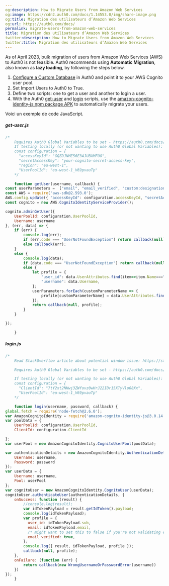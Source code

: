 ```yaml
---
og:description: How to Migrate Users from Amazon Web Services
og:image: https://cdn2.auth0.com/docs/1.14553.0/img/share-image.png
og:title: Migration des utilisateurs d’Amazon Web Services
og:url: https://auth0.com/docs/
permalink: migrate-users-from-amazon-web-services
title: Migration des utilisateurs d’Amazon Web Services
twitter:description: How to Migrate Users from Amazon Web Services
twitter:title: Migration des utilisateurs d’Amazon Web Services
---
```


As of April 2023, bulk migration of users from Amazon Web Services (AWS) to Auth0 is not feasible. Auth0 recommends using **Automatic Migration**, also known as **lazy loading**, by following the steps below.

1. [Configure a Custom Database](/docs/authenticate/database-connections/custom-db/create-db-connection) in Auth0 and point it to your AWS Cognito user pool.
2. Set Import Users to Auth0 to True.
3. Define two scripts: one to get a user and another to login a user.
4. With the Auth0 [get-user](/docs/authenticate/database-connections/custom-db/templates/get-user) and [login](/docs/authenticate/database-connections/custom-db/templates/login) scripts, use the [amazon-cognito-identity-js npm package APK](https://www.npmjs.com/package/amazon-cognito-identity-js) to automatically migrate your users.

Voici un exemple de code JavaScript.

##### get-user.js

```javascript lines expandable
/*
    Requires Auth0 Global Variables to be set - https://auth0.com/docs/rules/configure-global-variables-for-rules
    If testing locally (or not wanting to use Auth0 Global Variables):
    const configuration = {
      "accessKeyId": "GQZDJNME56E3AJUBXMFOO",
      "secretAccessKey": "your-cognito-secret-access-key",
      "region": "eu-west-1",
      "UserPoolId": "eu-west-1_V69pvauTp"
    */

    function getUser(username, callback) {
const userParameters =  ["email", "email_verified", "custom:designation"];
const AWS = require('aws-sdk@2.593.0');
AWS.config.update({ "accessKeyId": configuration.accessKeyId, "secretAccessKey": configuration.secretAccessKey, "region": configuration.region });
const cognito = new AWS.CognitoIdentityServiceProvider();

cognito.adminGetUser({
    UserPoolId: configuration.UserPoolId,
    Username: username
}, (err, data) => {
    if (err) {
        console.log(err);
        if (err.code === "UserNotFoundException") return callback(null);
        else callback(err);
    }
    else {
        console.log(data);
        if (data.code === "UserNotFoundException") return callback(null);
        else {
            let profile = {
                "user_id": data.UserAttributes.find(item=>item.Name==="sub").Value,
                "username": data.Username,
            };
            userParameters.forEach(customParameterName => {
                profile[customParameterName] = data.UserAttributes.find(item=>item.Name===customParameterName).Value;
            });
            return callback(null, profile);
        }
    }

});

    }
```






##### login.js

```javascript lines expandable
/*
    Read StackOverflow article about potential window issue: https://stackoverflow.com/questions/40219518/aws-cognito-unauthenticated-login-error-window-is-not-defined-js

    Requires Auth0 Global Variables to be set - https://auth0.com/docs/rules/configure-global-variables-for-rules

    If testing locally (or not wanting to use Auth0 Global Variables):
    const configuration = {
      "ClientId": "7tY2xt2NHwj3ZWfovz0wHrJ22IDr15XTyVlo08Xx",
      "UserPoolId": "eu-west-1_V69pvauTp"
    */

    function login(username, password, callback) {
global.fetch = require('node-fetch@2.6.0');
var AmazonCognitoIdentity = require('amazon-cognito-identity-js@3.0.14');
var poolData = {
    UserPoolId: configuration.UserPoolId,
    ClientId: configuration.ClientId

};
var userPool = new AmazonCognitoIdentity.CognitoUserPool(poolData);

var authenticationDetails = new AmazonCognitoIdentity.AuthenticationDetails({
    Username: username,
    Password: password
});
var userData = {
    Username: username,
    Pool: userPool
};
var cognitoUser = new AmazonCognitoIdentity.CognitoUser(userData);
cognitoUser.authenticateUser(authenticationDetails, {
    onSuccess: function (result) {
        //console.log(result);
        var idTokenPayload = result.getIdToken().payload;
        console.log(idTokenPayload);
        var profile = {
          user_id: idTokenPayload.sub,
          email: idTokenPayload.email,
          /* might want to set this to false if you're not validating email addresses */
          email_verified: true,
        };
        console.log({ result, idTokenPayload, profile });
        callback(null, profile);
    },
    onFailure: (function (err) {
        return callback(new WrongUsernameOrPasswordError(username))
    })
});
    }
```
